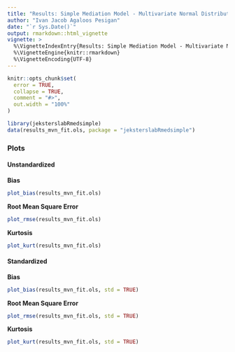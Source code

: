 ```yaml
---
title: "Results: Simple Mediation Model - Multivariate Normal Distribution - Complete Data - Fit Ordinary Least Squares"
author: "Ivan Jacob Agaloos Pesigan"
date: "`r Sys.Date()`"
output: rmarkdown::html_vignette
vignette: >
  %\VignetteIndexEntry{Results: Simple Mediation Model - Multivariate Normal Distribution - Complete Data - Fit Ordinary Least Squares}
  %\VignetteEngine{knitr::rmarkdown}
  %\VignetteEncoding{UTF-8}
---
```


```r
knitr::opts_chunk$set(
  error = TRUE,
  collapse = TRUE,
  comment = "#>",
  out.width = "100%"
)
```

```r
library(jeksterslabRmedsimple)
data(results_mvn_fit.ols, package = "jeksterslabRmedsimple")
```

### Plots

#### Unstandardized

**Bias**

```r
plot_bias(results_mvn_fit.ols)
```

**Root Mean Square Error**

```r
plot_rmse(results_mvn_fit.ols)
```

**Kurtosis**

```r
plot_kurt(results_mvn_fit.ols)
```

#### Standardized

**Bias**

```r
plot_bias(results_mvn_fit.ols, std = TRUE)
```

**Root Mean Square Error**

```r
plot_rmse(results_mvn_fit.ols, std = TRUE)
```

**Kurtosis**

```r
plot_kurt(results_mvn_fit.ols, std = TRUE)
```
